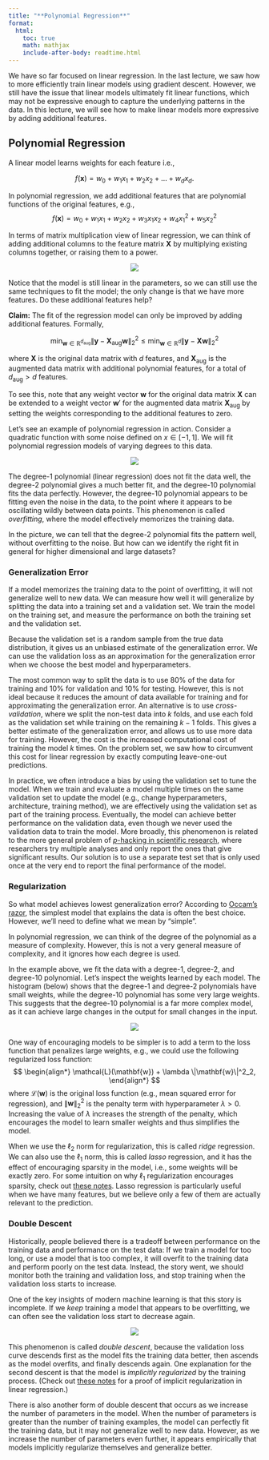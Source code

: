 ```yaml
---
title: "**Polynomial Regression**"
format:
  html:
    toc: true
    math: mathjax
    include-after-body: readtime.html
---
```


We have so far focused on linear regression.
In the last lecture, we saw how to more efficiently train linear models using gradient descent.
However, we still have the issue that linear models ultimately fit linear functions, which may not be expressive enough to capture the underlying patterns in the data.
In this lecture, we will see how to make linear models more expressive by adding additional features.

## Polynomial Regression

A linear model learns weights for each feature i.e.,

$$
f(\mathbf{x}) = w_0 + w_1 x_1 + w_2 x_2 + \ldots + w_d x_d.
$$

In polynomial regression, we add additional features that are polynomial functions of the original features, e.g.,
$$
f(\mathbf{x}) = w_0 + w_1 x_1 + w_2 x_2 + w_3 x_1 x_2 + w_4 x_1^2 + w_5 x_2^2
$$

In terms of matrix multiplication view of linear regression, we can think of adding additional columns to the feature matrix $\mathbf{X}$ by multiplying existing columns together, or raising them to a power.

<center><img src="images/regression_extra_columns.svg" class="responsive-img"></center>

Notice that the model is still linear in the parameters, so we can still use the same techniques to fit the model; the only change is that we have more features.
Do these additional features help?

**Claim:** The fit of the regression model can only be improved by adding additional features. Formally,

$$
\min_{\mathbf{w} \in \mathbb{R}^{d_\text{aug}}} \|\mathbf{y} - \mathbf{X}_{\text{aug}}\mathbf{w}\|^2_2 \leq \min_{\mathbf{w} \in \mathbb{R}^{d}} \|\mathbf{y} - \mathbf{X}\mathbf{w}\|^2_2
$$

where $\mathbf{X}$ is the original data matrix with $d$ features, and $\mathbf{X}_{\text{aug}}$ is the augmented data matrix with additional polynomial features, for a total of $d_{\text{aug}} > d$ features.

To see this, note that any weight vector $\mathbf{w}$ for the original data matrix $\mathbf{X}$ can be extended to a weight vector $\mathbf{w}'$ for the augmented data matrix $\mathbf{X}_{\text{aug}}$ by setting the weights corresponding to the additional features to zero.

Let's see an example of polynomial regression in action.
Consider a quadratic function with some noise defined on $x \in [-1, 1]$.
We will fit polynomial regression models of varying degrees to this data.

<center><img src="images/regression_polynomial.svg" class="responsive-img"></center>

The degree-1 polynomial (linear regression) does not fit the data well, the degree-2 polynomial gives a much better fit, and the degree-10 polynomial fits the data perfectly.
However, the degree-10 polynomial appears to be fitting even the noise in the data, to the point where it appears to be oscillating wildly between data points.
This phenomenon is called *overfitting*, where the model effectively memorizes the training data.

In the picture, we can tell that the degree-2 polynomial fits the pattern well, without overfitting to the noise.
But how can we identify the right fit in general for higher dimensional and large datasets?

### Generalization Error

If a model memorizes the training data to the point of overfitting, it will not generalize well to new data.
We can measure how well it will generalize by splitting the data into a training set and a validation set.
We train the model on the training set, and measure the performance on both the training set and the validation set.

Because the validation set is a random sample from the true data distribution, it gives us an unbiased estimate of the generalization error.
We can use the validation loss as an approximation for the generalization error when we choose the best model and hyperparameters.

The most common way to split the data is to use 80% of the data for training and 10% for validation and 10% for testing.
However, this is not ideal because it reduces the amount of data available for training and for approximating the generalization error.
An alternative is to use *cross-validation*, where we split the non-test data into $k$ folds, and use each fold as the validation set while training on the remaining $k-1$ folds.
This gives a better estimate of the generalization error, and allows us to use more data for training.
However, the cost is the increased computational cost of training the model $k$ times.
On the problem set, we saw how to circumvent this cost for linear regression by exactly computing leave-one-out predictions.

In practice, we often introduce a bias by using the validation set to tune the model.
When we train and evaluate a model multiple times on the same validation set to update the model (e.g., change hyperparameters, architecture, training method), we are effectively using the validation set as part of the training process.
Eventually, the model can achieve better performance on the validation data, even though we never used the validation data to train the model.
More broadly, this phenomenon is related to the more general problem of [$p$-hacking in scientific research](https://xkcd.com/882/), where researchers try multiple analyses and only report the ones that give significant results.
Our solution is to use a separate test set that is only used once at the very end to report the final performance of the model.

### Regularization

So what model achieves lowest generalization error?
According to [Occam's razor](https://en.wikipedia.org/wiki/Occam%27s_razor), the simplest model that explains the data is often the best choice.
However, we'll need to define what we mean by "simple".

In polynomial regression, we can think of the degree of the polynomial as a measure of complexity.
However, this is not a very general measure of complexity, and it ignores how each degree is used.

In the example above, we fit the data with a degree-1, degree-2, and degree-10 polynomial.
Let's inspect the weights learned by each model.
The histogram (below) shows that the degree-1 and degree-2 polynomials have small weights, while the degree-10 polynomial has some very large weights.
This suggests that the degree-10 polynomial is a far more complex model, as it can achieve large changes in the output for small changes in the input.

<center><img src="images/regression_polynomial_weights.svg" class="responsive-img"></center>

One way of encouraging models to be simpler is to add a term to the loss function that penalizes large weights, e.g., we could use the following regularized loss function:
$$
\begin{align*}
\mathcal{L}(\mathbf{w}) + \lambda \|\mathbf{w}\|^2_2,
\end{align*}
$$
where $\mathcal{L}(\mathbf{w})$ is the original loss function (e.g., mean squared error for regression), and $\|\mathbf{w}\|^2_2$ is the penalty term with hyperparameter $\lambda > 0$.
Increasing the value of $\lambda$ increases the strength of the penalty, which encourages the model to learn smaller weights and thus simplifies the model.

When we use the $\ell_2$ norm for regularization, this is called *ridge* regression.
We can also use the $\ell_1$ norm, this is called *lasso* regression, and it has the effect of encouraging sparsity in the model, i.e., some weights will be exactly zero.
For some intuition on why $\ell_1$ regularization encourages sparsity, check out [these notes](https://www.rtealwitter.com/rads2024/notes/19_sparse_recovery.html#Efficient_Algorithm).
Lasso regression is particularly useful when we have many features, but we believe only a few of them are actually relevant to the prediction.

### Double Descent

Historically, people believed there is a tradeoff between performance on the training data and performance on the test data:
If we train a model for too long, or use a model that is too complex, it will overfit to the training data and perform poorly on the test data.
Instead, the story went, we should monitor both the training and validation loss, and stop training when the validation loss starts to increase.

One of the key insights of modern machine learning is that this story is incomplete.
If we *keep* training a model that appears to be overfitting, we can often see the validation loss start to decrease again.

<center><img src="images/regression_polynomial_loss.svg" class="responsive-img"></center>

This phenomenon is called *double descent*, because the validation loss curve descends first as the model fits the training data better, then ascends as the model overfits, and finally descends again.
One explanation for the second descent is that the model is *implicitly regularized* by the training process.
(Check out [these notes](https://www.rtealwitter.com/deeplearning2023/regularization.html) for a proof of implicit regularization in linear regression.)

There is also another form of double descent that occurs as we increase the number of parameters in the model.
When the number of parameters is greater than the number of training examples, the model can perfectly fit the training data, but it may not generalize well to new data.
However, as we increase the number of parameters even further, it appears empirically that models implicitly regularize themselves and generalize better.
